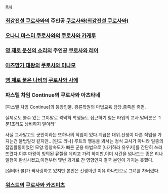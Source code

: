  [[목차]]
=== [[최강전설 쿠로사와]]의 주인공 '''[[쿠로사와(최강전설 쿠로사와)]]''' ===
=== [[오나니 마스터 쿠로사와]]의 '''[[쿠로사와 카케루]]''' ===
=== [[영 제로 문신의 소리]]의 주인공 [[쿠로사와 레이]] ===
=== [[아즈망가 대왕]]의 [[쿠로사와 미나모]] ===
=== [[영 제로 붉은 나비]]의 [[쿠로사와 사에]] ===
=== 파스텔 차임 Continue의 쿠로사와 아츠타네 ===
[파스텔 차임 Continue]의 등장인물.
광륜학원의 마법교육 담당.종족은 휴먼.

실제로도 볼수 있는 그야말로 꽉막혀 학생들도 접근하기 힘든 타입의 교사.말버릇은 '1분1초라도 낭비하지 말아라'

사실 교사말고도 군인이라는 또하나의 직업이 있다.계급은 대위.선생이 다른 직업을 가지는건 불법일것 같지만..
[린도 리나] 루트의 행동을 봐서는 정식 교사가 아니라 일종의 잡입활동이었던 모양.영창속도가 빠른 군용 마법으로 [나기하라 유우키]를 간단히 쓰러뜨렸다.이후 마왕이 빙의된 뮤젤을 데리고 가려 하지만,이미 시간을 넘나드는 종은 리나 일행이 완성시켰고,이전부터 몇번 과거로 간 영향인지 결국 본인이 가지는 못했다.

[실비아 콜]가 짝사랑하고 있지만 본인은 선생이란 이유 하나만으로 그녀를 차버렸다.
=== [[워스트]]의 [[쿠로사와 카즈미츠]] ===
